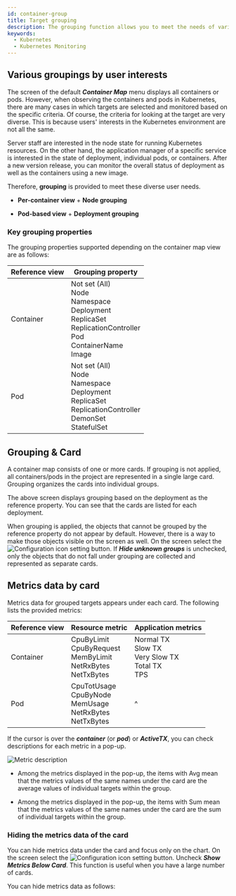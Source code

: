 ```yaml
---
id: container-group
title: Target grouping
description: The grouping function allows you to meet the needs of various users in the Kubernetes environment.
keywords:
  - Kubernetes
  - Kubernetes Monitoring
---
```


## Various groupings by user interests

The screen of the default **_Container Map_** menu displays all containers or pods. However, when observing the containers and pods in Kubernetes, there are many cases in which targets are selected and monitored based on the specific criteria. Of course, the criteria for looking at the target are very diverse. This is because users' interests in the Kubernetes environment are not all the same.

Server staff are interested in the node state for running Kubernetes resources. On the other hand, the application manager of a specific service is interested in the state of deployment, individual pods, or containers. After a new version release, you can monitor the overall status of deployment as well as the containers using a new image.

Therefore, **grouping** is provided to meet these diverse user needs.

- **Per-container view** + **Node grouping**

  <ImgLang img='whatap_kubernetes_container_map_group_node.png' desc='Container reference view + Node grouping' />

- **Pod-based view** + **Deployment grouping**

  <ImgLang img='whatap_kubernetes_container_map_group_deployment.png' desc='Pod reference view + Deployment grouping' />

### Key grouping properties

The grouping properties supported depending on the container map view are as follows:

| Reference view  | Grouping property                                                                                                                                                                        |
| --------------- | ---------------------------------------------------------------------------------------------------------------------------------------------------------------------------------------- |
| Container       | Not set (All)<br/>Node<br/>Namespace<br/>Deployment<br/>ReplicaSet<br/>ReplicationController<br/>Pod<br/>ContainerName<br/>Image                                      |
| Pod             | Not set (All)<br/>Node<br/>Namespace<br/>Deployment<br/>ReplicaSet<br/>ReplicationController<br/>DemonSet<br/>StatefulSet                                             |


<Containernotereset />

## Grouping & Card

A container map consists of one or more cards. If grouping is not applied, all containers/pods in the project are represented in a single large card. Grouping organizes the cards into individual groups.

<ImgLang img='kubernetes-group-card.png' desc='Listing cards by group' />

The above screen displays grouping based on the deployment as the reference property. You can see that the cards are listed for each deployment.

When grouping is applied, the objects that cannot be grouped by the reference property do not appear by default. However, there is a way to make those objects visible on the screen as well. On the screen select the ![Configuration icon](/img/ico-setting.svg) setting button. If **_Hide unknown groups_** is unchecked, only the objects that do not fall under grouping are collected and represented as separate cards.

## Metrics data by card

Metrics data for grouped targets appears under each card. The following lists the provided metrics:

| Reference view  | Resource metric                                                                   | Application metrics                                           |
| --------------- | --------------------------------------------------------------------------------- | ------------------------------------------------------------- |
| Container       | CpuByLimit<br/>CpuByRequest<br/>MemByLimit<br/>NetRxBytes<br/>NetTxBytes<br/>     | Normal TX<br/>Slow TX<br/>Very Slow TX<br/>Total TX<br/>TPS   |
| Pod             | CpuTotUsage<br/>CpuByNode<br/>MemUsage<br/>NetRxBytes<br/>NetTxBytes              | ^                                                             |

If the cursor is over the **_container_** (or **_pod_**) or **_ActiveTX_**, you can check descriptions for each metric in a pop-up.

![Metric description](/img/whatap_kubernetes_container_map_cards_metri_description.png)

- Among the metrics displayed in the pop-up, the items with Avg mean that the metrics values of the same names under the card are the average values of individual targets within the group.

- Among the metrics displayed in the pop-up, the items with Sum mean that the metrics values of the same names under the card are the sum of individual targets within the group.

### Hiding the metrics data of the card

You can hide metrics data under the card and focus only on the chart. On the screen select the ![Configuration icon](/img/ico-setting.svg) setting button. Uncheck **_Show Metrics Below Card_**. This function is useful when you have a large number of cards.

You can hide metrics data as follows:

<ImgLang img='whatap_kubernetes_container_map_cards_metric_off.png' desc='Hiding the metric data display at the bottom of card' />
